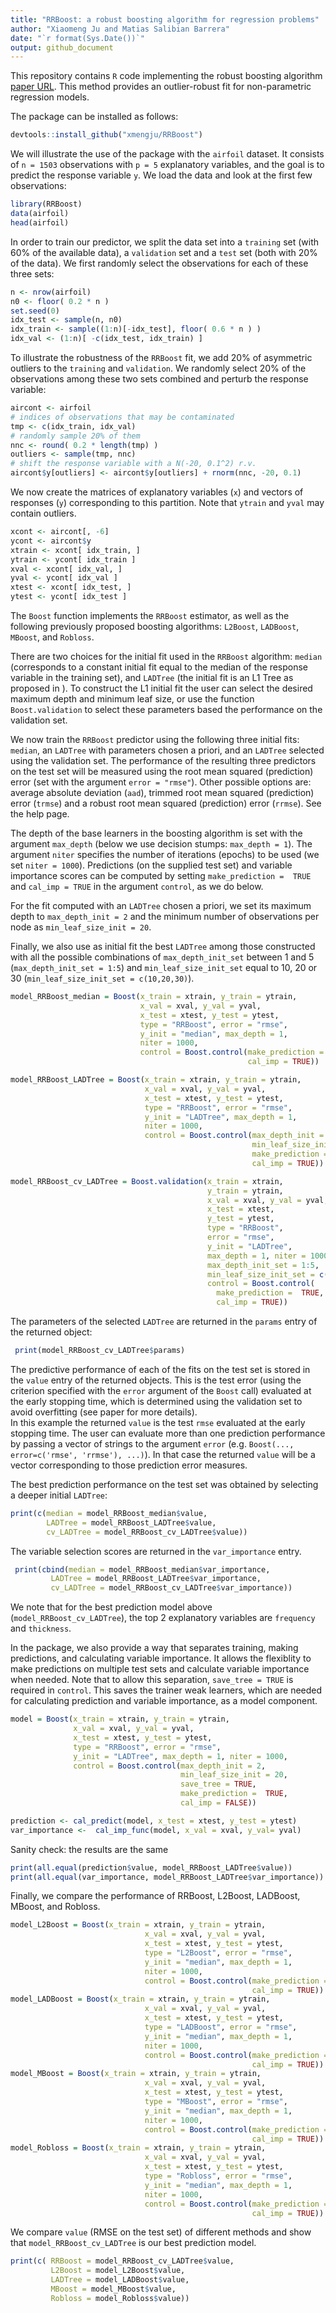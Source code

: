 ```yaml
---
title: "RRBoost: a robust boosting algorithm for regression problems"
author: "Xiaomeng Ju and Matias Salibian Barrera"
date: "`r format(Sys.Date())`"
output: github_document
---
```


This repository contains `R` code implementing the
robust boosting algorithm [paper URL](https://github.com). 
This method provides an outlier-robust 
fit for non-parametric regression models. 

The package can be installed as follows:
```r
devtools::install_github("xmengju/RRBoost")
```

We will illustrate the use of the package with the `airfoil` 
dataset. It consists of `n = 1503` observations with `p = 5`
explanatory variables, and the goal is to predict the
response variable `y`. We load the data and look at the 
first few observations:
```r
library(RRBoost)
data(airfoil)
head(airfoil)
```
In order to train our predictor, we split the data set into
a `training` set (with 60% of the available data), a
`validation` set and a `test` set (both with 20%
of the data). We first randomly select the observations
for each of these three sets:
```r
n <- nrow(airfoil) 
n0 <- floor( 0.2 * n ) 
set.seed(0)
idx_test <- sample(n, n0)
idx_train <- sample((1:n)[-idx_test], floor( 0.6 * n ) )
idx_val <- (1:n)[ -c(idx_test, idx_train) ] 
```
To illustrate the robustness of the `RRBoost` fit, we 
add 20% of asymmetric outliers to the `training` and 
`validation`. We randomly select 20% of the observations
among these two sets combined and perturb the response
variable:
```r
aircont <- airfoil
# indices of observations that may be contaminated
tmp <- c(idx_train, idx_val) 
# randomly sample 20% of them
nnc <- round( 0.2 * length(tmp) )
outliers <- sample(tmp, nnc)
# shift the response variable with a N(-20, 0.1^2) r.v.
aircont$y[outliers] <- aircont$y[outliers] + rnorm(nnc, -20, 0.1)
```
We now create the 
matrices of explanatory variables (`x`) and vectors of responses
(`y`) corresponding to this partition. Note that 
`ytrain` and `yval` may contain outliers.
```r
xcont <- aircont[, -6]
ycont <- aircont$y
xtrain <- xcont[ idx_train, ]
ytrain <- ycont[ idx_train ]
xval <- xcont[ idx_val, ]
yval <- ycont[ idx_val ]
xtest <- xcont[ idx_test, ]
ytest <- ycont[ idx_test ]
```
The `Boost` function implements the `RRBoost` estimator, as 
well as the following previously proposed boosting algorithms:
`L2Boost`, `LADBoost`, `MBoost`, and `Robloss`.  

There are two choices for the initial fit used in the `RRBoost` 
algorithm: `median` (corresponds to a constant initial fit equal
to the median of the response variable in the training set), and
`LADTree` (the initial fit is an L1 Tree as proposed in ). 
To construct the L1 initial fit the user can select the
desired maximum depth and minimum leaf size, or use 
the function `Boost.validation` to 
select these parameters based  the performance on the 
validation set.  

We now train the `RRBoost` predictor using the following three
initial fits: `median`, an `LADTree` with parameters chosen 
a priori, and an `LADTree` selected using the validation set.
The performance of the resulting three predictors on the test
set will be measured using the root mean squared (prediction) 
error (set with the argument `error = "rmse"`). Other possible
options are: average absolute deviation (`aad`),
trimmed root mean squared (prediction) error (`trmse`) and 
a robust root mean squared (prediction) error (`rrmse`).
See the help page. 

The depth of the base learners in the boosting algorithm 
is set with the argument `max_depth` (below we use decision stumps: 
`max_depth = 1`). The argument `niter` specifies the number of
iterations (epochs) to be used (we set `niter = 1000`). 
Predictions (on the supplied test set) and variable importance
scores can be computed by setting `make_prediction =  TRUE` 
and `cal_imp = TRUE` in 
the argument `control`, as we do below. 

For the fit computed with an `LADTree` chosen a priori, 
we set its maximum depth to `max_depth_init = 2` and 
the minimum number of observations 
per node as `min_leaf_size_init = 20`. 

Finally, we also use as initial fit the best `LADTree`
among those constructed with all the possible combinations of
`max_depth_init_set` between 1 and 5 
(`max_depth_init_set = 1:5`)
and `min_leaf_size_init_set` equal to 10, 20 or 30 
(`min_leaf_size_init_set = c(10,20,30)`). 

```r
model_RRBoost_median = Boost(x_train = xtrain, y_train = ytrain, 
                             x_val = xval, y_val = yval, 
                             x_test = xtest, y_test = ytest, 
                             type = "RRBoost", error = "rmse", 
                             y_init = "median", max_depth = 1, 
                             niter = 1000, 
                             control = Boost.control(make_prediction =  TRUE,
                                                     cal_imp = TRUE))

model_RRBoost_LADTree = Boost(x_train = xtrain, y_train = ytrain, 
                              x_val = xval, y_val = yval, 
                              x_test = xtest, y_test = ytest, 
                              type = "RRBoost", error = "rmse", 
                              y_init = "LADTree", max_depth = 1, 
                              niter = 1000, 
                              control = Boost.control(max_depth_init = 2,
                                                      min_leaf_size_init = 20,
                                                      make_prediction =  TRUE,
                                                      cal_imp = TRUE))

model_RRBoost_cv_LADTree = Boost.validation(x_train = xtrain, 
                                            y_train = ytrain, 
                                            x_val = xval, y_val = yval, 
                                            x_test = xtest, 
                                            y_test = ytest, 
                                            type = "RRBoost", 
                                            error = "rmse", 
                                            y_init = "LADTree", 
                                            max_depth = 1, niter = 1000,
                                            max_depth_init_set = 1:5,
                                            min_leaf_size_init_set = c(10,20,30),
                                            control = Boost.control(
                                              make_prediction =  TRUE,
                                              cal_imp = TRUE))
```
The parameters of the selected `LADTree` are returned in the 
`params` entry of the returned object:
```r
 print(model_RRBoost_cv_LADTree$params)
```
The predictive performance of each of the fits on the 
test set is stored in the `value` entry of the returned objects. 
This is the test error (using the criterion specified with the `error`
argument of the `Boost` call) evaluated 
at the early stopping time, which is determined using the
validation set to avoid overfitting (see paper for more details).  
In this example the returned `value` 
is the test `rmse` evaluated at the early stopping time.  The user
can evaluate more than one prediction performance by passing a
vector of strings to the argument `error`
(e.g. `Boost(..., error=c('rmse', 'rrmse'), ...)`). In that case
the returned `value` will be a 
vector corresponding to those prediction error measures. 

The best prediction performance on the test set was obtained
by selecting a deeper initial `LADTree`:
```r
print(c(median = model_RRBoost_median$value, 
        LADTree = model_RRBoost_LADTree$value,
        cv_LADTree = model_RRBoost_cv_LADTree$value))
```
The variable selection scores are returned in the 
`var_importance` entry. 
```r
 print(cbind(median = model_RRBoost_median$var_importance,
         LADTree = model_RRBoost_LADTree$var_importance,
         cv_LADTree = model_RRBoost_cv_LADTree$var_importance))
```
We note that for the best prediction model above
(`model_RRBoost_cv_LADTree`), the top 2 explanatory variables are
`frequency` and `thickness`.

In the package, we also provide a way that separates training, 
making predictions, and calculating variable importance. It allows 
the flexiblity to make predictions on multiple test sets and 
calculate variable importance when needed. Note that to allow this 
separation, `save_tree = TRUE` is required in `control`. This saves 
the trainer weak learners, which are needed for calculating prediction 
and variable importance, as a model component. 
```r
model = Boost(x_train = xtrain, y_train = ytrain, 
              x_val = xval, y_val = yval, 
              x_test = xtest, y_test = ytest, 
              type = "RRBoost", error = "rmse", 
              y_init = "LADTree", max_depth = 1, niter = 1000, 
              control = Boost.control(max_depth_init = 2, 
                                      min_leaf_size_init = 20, 
                                      save_tree = TRUE, 
                                      make_prediction =  TRUE, 
                                      cal_imp = FALSE))

prediction <- cal_predict(model, x_test = xtest, y_test = ytest)
var_importance <-  cal_imp_func(model, x_val = xval, y_val= yval)
```
Sanity check: the results are the same
```r
print(all.equal(prediction$value, model_RRBoost_LADTree$value))
print(all.equal(var_importance, model_RRBoost_LADTree$var_importance))
```

Finally, we compare the performance of RRBoost, L2Boost, LADBoost, MBoost, and Robloss. 
```r
model_L2Boost = Boost(x_train = xtrain, y_train = ytrain, 
                              x_val = xval, y_val = yval, 
                              x_test = xtest, y_test = ytest, 
                              type = "L2Boost", error = "rmse", 
                              y_init = "median", max_depth = 1, 
                              niter = 1000, 
                              control = Boost.control(make_prediction =  TRUE,
                                                      cal_imp = TRUE))
model_LADBoost = Boost(x_train = xtrain, y_train = ytrain, 
                              x_val = xval, y_val = yval, 
                              x_test = xtest, y_test = ytest, 
                              type = "LADBoost", error = "rmse", 
                              y_init = "median", max_depth = 1, 
                              niter = 1000, 
                              control = Boost.control(make_prediction =  TRUE,
                                                      cal_imp = TRUE))
model_MBoost = Boost(x_train = xtrain, y_train = ytrain, 
                              x_val = xval, y_val = yval, 
                              x_test = xtest, y_test = ytest, 
                              type = "MBoost", error = "rmse", 
                              y_init = "median", max_depth = 1, 
                              niter = 1000, 
                              control = Boost.control(make_prediction =  TRUE,
                                                      cal_imp = TRUE))
model_Robloss = Boost(x_train = xtrain, y_train = ytrain, 
                              x_val = xval, y_val = yval, 
                              x_test = xtest, y_test = ytest, 
                              type = "Robloss", error = "rmse", 
                              y_init = "median", max_depth = 1, 
                              niter = 1000, 
                              control = Boost.control(make_prediction =  TRUE,
                                                      cal_imp = TRUE))
```

We compare `value` (RMSE on the test set) of different methods and show 
that `model_RRBoost_cv_LADTree` is our best prediction model. 
```r
print(c( RRBoost = model_RRBoost_cv_LADTree$value,  
         L2Boost = model_L2Boost$value, 
         LADTree = model_LADBoost$value,
         MBoost = model_MBoost$value, 
         Robloss = model_Robloss$value))
```



